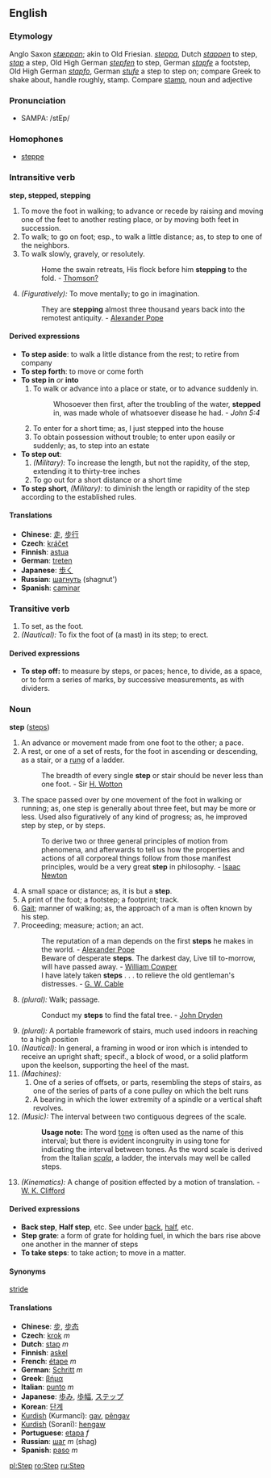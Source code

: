 ==English==
===Etymology===
Anglo Saxon ''[[stæppan]]''; akin to Old Friesian. ''[[steppa]]'', Dutch ''[[stappen]]'' to step, ''[[stap]]'' a step, Old High German ''[[stepfen]]'' to step, German ''[[stapfe]]'' a footstep, Old High German ''[[stapfo]]'', German ''[[stufe]]'' a step to step on; compare Greek to shake about, handle roughly, stamp. Compare [[stamp]], noun and adjective
===Pronunciation===
*SAMPA: /stEp/
===Homophones===
*[[steppe]]
===Intransitive verb===
'''step, stepped, stepping'''
#To move the foot in walking; to advance or recede by raising and moving one of the feet to another resting place, or by moving both feet in succession.
#To walk; to go on foot; esp., to walk a little distance; as, to step to one of the neighbors.
#To walk slowly, gravely, or resolutely.
#:Home the swain retreats, His flock before him '''stepping''' to the fold. - [[Thomson?]]
#''(Figuratively):'' To move mentally; to go in imagination.
#:They are '''stepping''' almost three thousand years back into the remotest antiquity. - [[Alexander Pope]]
====Derived expressions====
*'''To step aside''': to walk a little distance from the rest; to retire from company
*'''To step forth''': to move or come forth
*'''To step in''' ''or'' '''into'''
*#To walk or advance into a place or state, or to advance suddenly in.
*#:Whosoever then first, after the troubling of the water, '''stepped''' in, was made whole of whatsoever disease he had. - ''John 5:4''
*#To enter for a short time; as, I just stepped into the house
*#To obtain possession without trouble; to enter upon easily or suddenly; as, to step into an estate
*'''To step out''':
*#''(Military):'' To increase the length, but not the rapidity, of the step, extending it to thirty-tree inches
*#To go out for a short distance or a short time
*'''To step short''', ''(Military):'' to diminish the length or rapidity of the step according to the established rules.
====Translations====
*'''Chinese''': [[走]], [[步行]]
*'''Czech''': [[kráčet]]
*'''Finnish''': [[astua]]
*'''German''': [[treten]]
*'''Japanese''': [[歩く]]
*'''Russian''': [[шагнуть]] (shagnut')
*'''Spanish''': [[caminar]]

===Transitive verb===
#To set, as the foot.
#''(Nautical):'' To fix the foot of (a mast) in its step; to erect. 
====Derived expressions====
*'''To step off:''' to measure by steps, or paces; hence, to divide, as a space, or to form a series of marks, by successive measurements, as with dividers.

===Noun===
'''step''' ([[steps]])
#An advance or movement made from one foot to the other; a pace.
#A rest, or one of a set of rests, for the foot in ascending or descending, as a stair, or a [[rung]] of a ladder.
#:The breadth of every single '''step''' or stair should be never less than one foot. - Sir [[H. Wotton]]
#The space passed over by one movement of the foot in walking or running; as, one step is generally about three feet, but may be more or less. Used also figuratively of any kind of progress; as, he improved step by step, or by steps.
#:To derive two or three general principles of motion from phenomena, and afterwards to tell us how the properties and actions of all corporeal things follow from those manifest principles, would be a very great '''step''' in philosophy. - [[Isaac Newton]]
#A small space or distance; as, it is but a '''step'''.
#A print of the foot; a footstep; a footprint; track.
#[[Gait]]; manner of walking; as, the approach of a man is often known by his step.
#Proceeding; measure; action; an act.
#:The reputation of a man depends on the first '''steps''' he makes in the world. - [[Alexander Pope]]
#:Beware of desperate '''steps'''. The darkest day, Live till to-morrow, will have passed away. - [[William Cowper]]
#:I have lately taken '''steps''' . . . to relieve the old gentleman's distresses. - [[G. W. Cable]]
#''(plural):'' Walk; passage.
#:Conduct my '''steps''' to find the fatal tree. - [[John Dryden]]
#''(plural):'' A portable framework of stairs, much used indoors in reaching to a high position
#''(Nautical):'' In general, a framing in wood or iron which is intended to receive an upright shaft; specif., a block of wood, or a solid platform upon the keelson, supporting the heel of the mast.
#''(Machines):''
##One of a series of offsets, or parts, resembling the steps of stairs, as one of the series of parts of a cone pulley on which the belt runs
##A bearing in which the lower extremity of a spindle or a vertical shaft revolves.
#''(Music):'' The interval between two contiguous degrees of the scale.
#:'''Usage note:''' The word [[tone]] is often used as the name of this interval; but there is evident incongruity in using tone for indicating the interval between tones. As the word scale is derived from the Italian ''[[scala]]'', a ladder, the intervals may well be called steps.
#''(Kinematics):'' A change of position effected by a motion of translation. - [[W. K. Clifford]]
====Derived expressions====
*'''Back step''', '''Half step''', etc. See under [[back]], [[half]], etc.
*'''Step grate''': a form of grate for holding fuel, in which the bars rise above one another in the manner of steps
*'''To take steps''': to take action; to move in a matter.

====Synonyms====
[[stride]]

====Translations====
*'''Chinese''': [[步]], [[步态]]
*'''Czech''': [[krok]] ''m''
*'''Dutch''': [[stap]] ''m''
*'''Finnish''': [[askel]]
*'''French''': [[étape]] ''m''
*'''German''': [[Schritt]] ''m''
*'''Greek''': [[βήμα]]
*'''Italian''': [[punto]] ''m''
*'''Japanese''': [[歩み]], [[歩幅]], [[ステップ]]
*'''Korean''': [[단계]]
*[[Kurdish]] (Kurmancî): [[gav]], [[pêngav]]
*[[Kurdish]] (Soranî): [[hengaw]]
*'''Portuguese''': [[etapa]] ''f''
*'''Russian''': [[шаг]] ''m'' (shag)
*'''Spanish''': [[paso]] ''m''

[[pl:Step]]
[[ro:Step]]
[[ru:Step]]